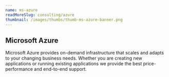 ```yaml
---
name: ms-azure
readMoreSlug: consulting/azure
thumbnail: /images/thumbs/thumb-ms-azure-banner.png
---
```


## Microsoft Azure

Microsoft Azure provides on-demand infrastructure that scales and adapts to your changing business needs. Whether you are creating new applications or running existing applications we provide the best price-performance and end-to-end support.
